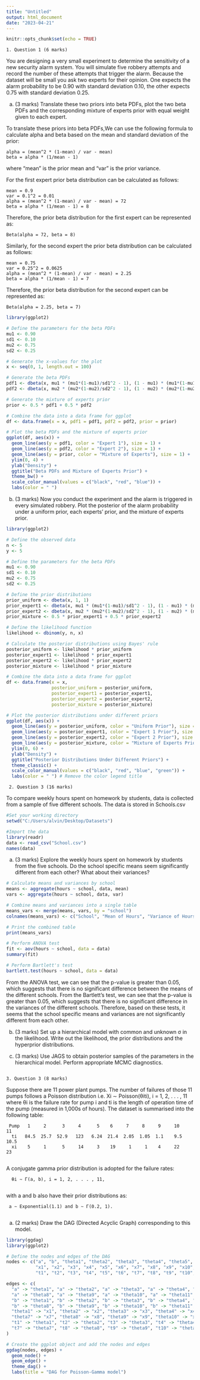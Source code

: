 ---
title: "Untitled"
output: html_document
date: "2023-04-21"
---

```{r setup, include=FALSE}
knitr::opts_chunk$set(echo = TRUE)
```

    1. Question 1 (6 marks)

You are designing a very small experiment to determine the sensitivity of a new security alarm system. You will simulate five robbery attempts and record the number of these attempts that trigger the alarm. Because the dataset will be small you ask two experts for their opinion. One expects the alarm probability to be 0.90 with standard deviation 0.10, the other expects 0.75 with standard deviation 0.25.

(a) (3 marks) Translate these two priors into beta PDFs, plot the two beta PDFs and the corresponding mixture of experts prior with equal weight given to each expert.

To translate these priors into beta PDFs,We can use the following formula to calculate alpha and beta based on the mean and standard deviation of the prior:

    alpha = (mean^2 * (1-mean) / var - mean)
    beta = alpha * (1/mean - 1)

where "mean" is the prior mean and "var" is the prior variance.

For the first expert prior beta distribution can be calculated as follows:

    mean = 0.9
    var = 0.1^2 = 0.01
    alpha = (mean^2 * (1-mean) / var - mean) = 72
    beta = alpha * (1/mean - 1) = 8

Therefore, the prior beta distribution for the first expert can be represented as:
  
    Beta(alpha = 72, beta = 8)

Similarly, for the second expert the prior beta distribution can be calculated as follows:

    mean = 0.75
    var = 0.25^2 = 0.0625
    alpha = (mean^2 * (1-mean) / var - mean) = 2.25
    beta = alpha * (1/mean - 1) = 7

Therefore, the prior beta distribution for the second expert can be represented as:

    Beta(alpha = 2.25, beta = 7)

```{r}
library(ggplot2)

# Define the parameters for the beta PDFs
mu1 <- 0.90
sd1 <- 0.10
mu2 <- 0.75
sd2 <- 0.25

# Generate the x-values for the plot
x <- seq(0, 1, length.out = 100)

# Generate the beta PDFs
pdf1 <- dbeta(x, mu1 * (mu1*(1-mu1)/sd1^2 - 1), (1 - mu1) * (mu1*(1-mu1)/sd1^2 - 1))
pdf2 <- dbeta(x, mu2 * (mu2*(1-mu2)/sd2^2 - 1), (1 - mu2) * (mu2*(1-mu2)/sd2^2 - 1))

# Generate the mixture of experts prior
prior <- 0.5 * pdf1 + 0.5 * pdf2

# Combine the data into a data frame for ggplot
df <- data.frame(x = x, pdf1 = pdf1, pdf2 = pdf2, prior = prior)

# Plot the beta PDFs and the mixture of experts prior
ggplot(df, aes(x)) +
  geom_line(aes(y = pdf1, color = "Expert 1"), size = 1) +
  geom_line(aes(y = pdf2, color = "Expert 2"), size = 1) +
  geom_line(aes(y = prior, color = "Mixture of Experts"), size = 1) +
  ylim(0, 4) +
  ylab("Density") +
  ggtitle("Beta PDFs and Mixture of Experts Prior") +
  theme_bw() +
  scale_color_manual(values = c("black", "red", "blue")) +
  labs(color = " ")

```

(b) (3 marks) Now you conduct the experiment and the alarm is triggered in every simulated robbery. Plot the posterior of the alarm probability under a uniform prior, each experts’ prior, and the mixture of experts prior.

```{r}
library(ggplot2)

# Define the observed data
n <- 5
y <- 5

# Define the parameters for the beta PDFs
mu1 <- 0.90
sd1 <- 0.10
mu2 <- 0.75
sd2 <- 0.25

# Define the prior distributions
prior_uniform <- dbeta(x, 1, 1)
prior_expert1 <- dbeta(x, mu1 * (mu1*(1-mu1)/sd1^2 - 1), (1 - mu1) * (mu1*(1-mu1)/sd1^2 - 1))
prior_expert2 <- dbeta(x, mu2 * (mu2*(1-mu2)/sd2^2 - 1), (1 - mu2) * (mu2*(1-mu2)/sd2^2 - 1))
prior_mixture <- 0.5 * prior_expert1 + 0.5 * prior_expert2

# Define the likelihood function
likelihood <- dbinom(y, n, x)

# Calculate the posterior distributions using Bayes' rule
posterior_uniform <- likelihood * prior_uniform
posterior_expert1 <- likelihood * prior_expert1
posterior_expert2 <- likelihood * prior_expert2
posterior_mixture <- likelihood * prior_mixture

# Combine the data into a data frame for ggplot
df <- data.frame(x = x, 
                 posterior_uniform = posterior_uniform, 
                 posterior_expert1 = posterior_expert1, 
                 posterior_expert2 = posterior_expert2,
                 posterior_mixture = posterior_mixture)

# Plot the posterior distributions under different priors
ggplot(df, aes(x)) +
  geom_line(aes(y = posterior_uniform, color = "Uniform Prior"), size = 1) +
  geom_line(aes(y = posterior_expert1, color = "Expert 1 Prior"), size = 1) +
  geom_line(aes(y = posterior_expert2, color = "Expert 2 Prior"), size = 1) +
  geom_line(aes(y = posterior_mixture, color = "Mixture of Experts Prior"), size = 1) +
  ylim(0, 6) +
  ylab("Density") +
  ggtitle("Posterior Distributions Under Different Priors") +
  theme_classic() +
  scale_color_manual(values = c("black", "red", "blue", "green")) +
  labs(color = " ") # Remove the color legend title

```

     2. Question 3 (16 marks)

To compare weekly hours spent on homework by students, data is collected from a sample of five different schools. The data is stored in Schools.csv

```{r, message=FALSE, warning=FALSE}
#Set your working directory
setwd("C:/Users/alvin/Desktop/Datasets")

#Import the data
library(readr)
data <- read_csv("School.csv")
names(data)
```

(a) (3 marks) Explore the weekly hours spent on homework by students from the five schools. Do the school specific means seem significantly different from each other? What about their variances?


```{r}
# Calculate means and variances by school
means <- aggregate(hours ~ school, data, mean)
vars <- aggregate(hours ~ school, data, var)

# Combine means and variances into a single table
means_vars <- merge(means, vars, by = "school")
colnames(means_vars) <- c("School", "Mean of Hours", "Variance of Hours")

# Print the combined table
print(means_vars)

```

```{r}
# Perform ANOVA test
fit <- aov(hours ~ school, data = data)
summary(fit)

# Perform Bartlett's test
bartlett.test(hours ~ school, data = data)
```

From the ANOVA test, we can see that the p-value is greater than 0.05, which suggests that there is no significant difference between the means of the different schools. From the Bartlett's test, we can see that the p-value is greater than 0.05, which suggests that there is no significant difference in the variances of the different schools. Therefore, based on these tests, it seems that the school specific means and variances are not significantly different from each other.


(b) (3 marks) Set up a hierarchical model with common and unknown σ in the likelihood. Write out the likelihood, the prior distributions and the hyperprior distributions.

(c) (3 marks) Use JAGS to obtain posterior samples of the parameters in the hierarchical model. Perform appropriate MCMC diagnostics.

```{r}

```


    3. Question 3 (8 marks)
    
Suppose there are 11 power plant pumps. The number of failures of those 11 pumps follows a Poisson distribution i.e. Xi ∼ Poisson(θiti), i = 1, 2, . . . , 11 where θi is the failure rate for pump i and ti is the length of operation time of the pump (measured in 1,000s of hours). The dataset is summarised into the following table:

     Pump   1     2      3     4      5    6     7     8     9     10      11
      ti   84.5  25.7  52.9   123   6.24  21.4  2.05  1.05  1.1    9.5    10.5
      xi    5     1      5     14     3    19     1     1    4     22      23
      
A conjugate gamma prior distribution is adopted for the failure rates:

      θi ∼ Γ(a, b), i = 1, 2, . . . , 11,
         
with a and b also have their prior distributions as:
 
     a ∼ Exponential(1.1) and b ∼ Γ(0.2, 1).
     
(a) (2 marks) Draw the DAG (Directed Acyclic Graph) corresponding to this model.

```{r}
library(ggdag)
library(ggplot2)

# Define the nodes and edges of the DAG
nodes <- c("a", "b", "theta1", "theta2", "theta3", "theta4", "theta5", "theta6", "theta7", "theta8", "theta9", "theta10", "theta11",
           "x1", "x2", "x3", "x4", "x5", "x6", "x7", "x8", "x9", "x10", "x11",
           "t1", "t2", "t3", "t4", "t5", "t6", "t7", "t8", "t9", "t10", "t11")

edges <- c(
  "a" -> "theta1", "a" -> "theta2", "a" -> "theta3", "a" -> "theta4", "a" -> "theta5", "a" -> "theta6", "a" -> "theta7", 
  "a" -> "theta8", "a" -> "theta9", "a" -> "theta10", "a" -> "theta11",
  "b" -> "theta1", "b" -> "theta2", "b" -> "theta3", "b" -> "theta4", "b" -> "theta5", "b" -> "theta6", "b" -> "theta7", 
  "b" -> "theta8", "b" -> "theta9", "b" -> "theta10", "b" -> "theta11",
  "theta1" -> "x1", "theta2" -> "x2", "theta3" -> "x3", "theta4" -> "x4", "theta5" -> "x5", "theta6" -> "x6", 
  "theta7" -> "x7", "theta8" -> "x8", "theta9" -> "x9", "theta10" -> "x10", "theta11" -> "x11",
  "t1" -> "theta1", "t2" -> "theta2", "t3" -> "theta3", "t4" -> "theta4", "t5" -> "theta5", "t6" -> "theta6", 
  "t7" -> "theta7", "t8" -> "theta8", "t9" -> "theta9", "t10" -> "theta10", "t11" -> "theta11"
)

# Create the ggplot object and add the nodes and edges
ggdag(nodes, edges) +
  geom_node() +
  geom_edge() +
  theme_dag() +
  labs(title = "DAG for Poisson-Gamma model") 

```

